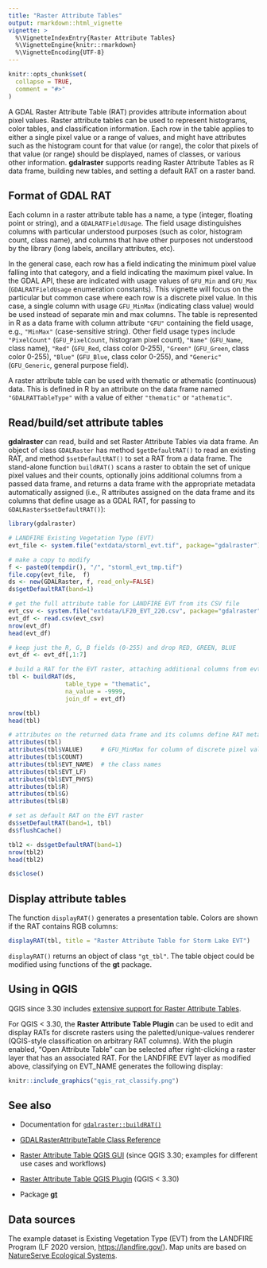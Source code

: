 ```yaml
---
title: "Raster Attribute Tables"
output: rmarkdown::html_vignette
vignette: >
  %\VignetteIndexEntry{Raster Attribute Tables}
  %\VignetteEngine{knitr::rmarkdown}
  %\VignetteEncoding{UTF-8}
---
```


```r
knitr::opts_chunk$set(
  collapse = TRUE,
  comment = "#>"
)
```

A GDAL Raster Attribute Table (RAT) provides attribute information about pixel values. Raster attribute tables can be used to represent histograms, color tables, and classification information. Each row in the table applies to either a single pixel value or a range of values, and might have attributes such as the histogram count for that value (or range), the color that pixels of that value (or range) should be displayed, names of classes, or various other information. **gdalraster** supports reading Raster Attribute Tables as R data frame, building new tables, and setting a default RAT on a raster band.

## Format of GDAL RAT

Each column in a raster attribute table has a name, a type (integer, floating point or string), and a `GDALRATFieldUsage`. The field usage distinguishes columns with particular understood purposes (such as color, histogram count, class name), and columns that have other purposes not understood by the library (long labels, ancillary attributes, etc).

In the general case, each row has a field indicating the minimum pixel value falling into that category, and a field indicating the maximum pixel value. In the GDAL API, these are indicated with usage values of `GFU_Min` and `GFU_Max` (`GDALRATFieldUsage` enumeration constants). This vignette will focus on the particular but common case where each row is a discrete pixel value. In this case, a single column with usage `GFU_MinMax` (indicating class value) would be used instead of separate min and max columns. The table is represented in R as a data frame with column attribute `"GFU"` containing the field usage, e.g., `"MinMax"` (case-sensitive string). Other field usage types include `"PixelCount"` (`GFU_PixelCount`, histogram pixel count), `"Name"` (`GFU_Name`, class name), `"Red"` (`GFU_Red`, class color 0-255), `"Green"` (`GFU_Green`, class color 0-255), `"Blue"` (`GFU_Blue`, class color 0-255), and `"Generic"` (`GFU_Generic`, general purpose field).

A raster attribute table can be used with thematic or athematic (continuous) data. This is defined in R by an attribute on the data frame named `"GDALRATTableType"` with a value of either `"thematic"` or `"athematic"`.

## Read/build/set attribute tables

**gdalraster** can read, build and set Raster Attribute Tables via data frame. An object of class `GDALRaster` has method `$getDefaultRAT()` to read an existing RAT, and method `$setDefaultRAT()` to set a RAT from a data frame. The stand-alone function `buildRAT()` scans a raster to obtain the set of unique pixel values and their counts, optionally joins additional columns from a passed data frame, and returns a data frame with the appropriate metadata automatically assigned (i.e., R attributes assigned on the data frame and its columns that define usage as a GDAL RAT, for passing to `GDALRaster$setDefaultRAT()`):

```r
library(gdalraster)

# LANDFIRE Existing Vegetation Type (EVT)
evt_file <- system.file("extdata/storml_evt.tif", package="gdalraster")

# make a copy to modify
f <- paste0(tempdir(), "/", "storml_evt_tmp.tif")
file.copy(evt_file,  f)
ds <- new(GDALRaster, f, read_only=FALSE)
ds$getDefaultRAT(band=1)

# get the full attribute table for LANDFIRE EVT from its CSV file
evt_csv <- system.file("extdata/LF20_EVT_220.csv", package="gdalraster")
evt_df <- read.csv(evt_csv)
nrow(evt_df)
head(evt_df)

# keep just the R, G, B fields (0-255) and drop RED, GREEN, BLUE
evt_df <- evt_df[,1:7]

# build a RAT for the EVT raster, attaching additional columns from evt_df
tbl <- buildRAT(ds,
                table_type = "thematic",
                na_value = -9999,
                join_df = evt_df)

nrow(tbl)
head(tbl)

# attributes on the returned data frame and its columns define RAT metadata
attributes(tbl)
attributes(tbl$VALUE)     # GFU_MinMax for column of discrete pixel values
attributes(tbl$COUNT)
attributes(tbl$EVT_NAME)  # the class names
attributes(tbl$EVT_LF)
attributes(tbl$EVT_PHYS)
attributes(tbl$R)
attributes(tbl$G)
attributes(tbl$B)

# set as default RAT on the EVT raster
ds$setDefaultRAT(band=1, tbl)
ds$flushCache()

tbl2 <- ds$getDefaultRAT(band=1)
nrow(tbl2)
head(tbl2)

ds$close()
```

## Display attribute tables

The function `displayRAT()` generates a presentation table. Colors are shown if the RAT contains RGB columns:

```r
displayRAT(tbl, title = "Raster Attribute Table for Storm Lake EVT")
```

`displayRAT()` returns an object of class `"gt_tbl"`. The table object could be modified using functions of the **gt** package.

## Using in QGIS

QGIS since 3.30 includes [extensive support for Raster Attribute Tables](https://qgis.org/en/site/forusers/visualchangelog330/index.html#feature-raster-attribute-tables-rat-suppport).

For QGIS < 3.30, the **Raster Attribute Table Plugin** can be used to edit and display RATs for discrete rasters using the paletted/unique-values renderer (QGIS-style classification on arbitrary RAT columns). With the plugin enabled, "Open Attribute Table" can be selected after right-clicking a raster layer that has an associated RAT. For the LANDFIRE EVT layer as modified above, classifying on EVT_NAME generates the following display:

```r
knitr::include_graphics("qgis_rat_classify.png")
```

## See also

* Documentation for [`gdalraster::buildRAT()`](https://usdaforestservice.github.io/gdalraster/reference/buildRAT.html)

* [GDALRasterAttributeTable Class Reference](https://gdal.org/doxygen/classGDALRasterAttributeTable.html)

* [Raster Attribute Table QGIS GUI](https://github.com/qgis/QGIS/pull/50687) (since QGIS 3.30; examples for different use cases and workflows)

* [Raster Attribute Table QGIS Plugin](https://github.com/noaa-ocs-hydrography/qgis-raster-attribute-table-plugin) (QGIS < 3.30)

* Package [**gt**](https://CRAN.R-project.org/package=gt)

## Data sources

The example dataset is Existing Vegetation Type (EVT) from the LANDFIRE Program (LF 2020 version, <https://landfire.gov/>). Map units are based on [NatureServe Ecological Systems](https://www.natureserve.org/products/terrestrial-ecological-systems-united-states).

